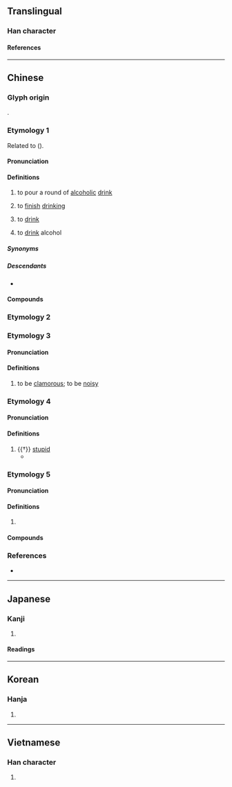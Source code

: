 {{character info}}
==Translingual==

===Han character===
{{Han char|rn=30|rad=口|as=08|sn=11|four=6409|canj=RDD|ids=⿰口林}}

====References====
{{Han ref|kx=0195.030|dkj=03806|dj=0416.030|hdz=10637.070|uh=5549}}

----

==Chinese==

===Glyph origin===
{{Han etym}}
{{Han compound|口|林|ls=psc|c1=s|c2=p|t1=mouth}}.

===Etymology 1===
{{zh-forms|alt=𠵂,飲-dialectal,啿-Teochew}}
Related to {{cog|th|ดื่ม||to drink}} ({{zh-ref|Schuessler, 2007}}).

{{etystub|zh}}

====Pronunciation====
{{zh-pron
|m=lán
|c=laam4
|h=pfs=lîm
|mn=lim/xm,qz:lâm
|mn_note=lim - vernacular; lâm - literary
|mn-t=lim1/nim1/ning1
|mn-t_note=lim1 - Chaozou, Shantou; nim1 - Jieyang; ning1 - Chenghai
|mc=y
|oc=y
|cat=v
}}

====Definitions====
{{zh-hanzi}}

# {{zh-hd}} to pour a round of [[alcoholic]] [[drink]]
# {{zh-hd}} to [[finish]] [[drink]]ing
# {{lb|zh|Hakka|Min Nan}} to [[drink]]
#: {{zh-x|你 欲 啉 茶 抑是 咖啡？|Do you want to '''drink''' tea or coffee?|TW}}
# {{lb|zh|Hokkien}} to [[drink]] alcohol

=====Synonyms=====
{{zh-dial|喝}}

=====Descendants=====
* {{desc|en|lim|bor=1}}

====Compounds====
{{zh-der|啉食}}

===Etymology 2===
{{zh-see|婪|hv}}

===Etymology 3===
{{zh-forms|alt=𠵂}}

====Pronunciation====
{{zh-pron
|m=lán
|c=laam4
|mc=y
|oc=y
|cat=v
}}

====Definitions====
{{zh-hanzi}}
# {{zh-hd}} to be [[clamorous]]; to be [[noisy]]

===Etymology 4===
{{zh-forms|alt=𠵂}}

====Pronunciation====
{{zh-pron
|m=lìn,làn,lèn
|cat=a
}}

====Definitions====
{{zh-hanzi}}

# {{†}} [[stupid]]
#* {{zh-x|足下 其實 啉{lìn}，休 裝 㖔。||ref=Xishuangji}}

===Etymology 5===
{{zh-forms}}

====Pronunciation====
{{zh-pron
|m=lín
|c=lam4
|mn-t=lim5
|cat=v
}}

====Definitions====
{{zh-hanzi}}

# {{zh-used2|t|dot=, especially of chemical names.}}

====Compounds====
{{zh-der|卟啉|喹啉|噌啉|咕啉|嗎啉|咔啉|喹喔啉|喹唑啉}}

===References===
* {{thcwd|7042}}

----

==Japanese==

===Kanji===
{{ja-kanji|rs=口08}}

# {{rfdef|ja|sort=口08}}

====Readings====
{{ja-readings|goon=[[らん]] (ran), [[りん]] (rin)|kanon=[[らん]] (ran), [[りん]] (rin)|kun=[[かまびすしい]] (kamabisushii), [[むさぼる]] (musaboru)}}

----

==Korean==

===Hanja===
{{ko-hanja|hangeul=람|rv=ram|mr=ram}}

# {{rfdef|ko|sort=口08}}

----

==Vietnamese==

===Han character===
{{vi-hantu|[[lăm]], [[lằm]], [[lầm]], [[rắm]], [[rầm]], [[lảm]], [[lâm]], [[lẩm]], [[lùm]], [[rởm]], [[trăm]]|rs=口08}}

# {{rfdef|vi|sort=口08}}